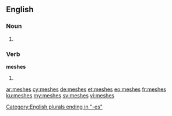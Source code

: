 ==English==

===Noun===
{{head|en}}

# {{plural of|mesh}}

===Verb===
'''meshes'''

# {{en-third-person singular of|mesh}}

[[Category:English plurals ending in "-es"]]

[[ar:meshes]]
[[cy:meshes]]
[[de:meshes]]
[[et:meshes]]
[[eo:meshes]]
[[fr:meshes]]
[[ku:meshes]]
[[my:meshes]]
[[sv:meshes]]
[[vi:meshes]]